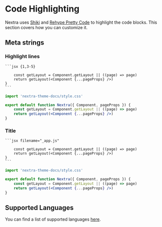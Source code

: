 # Code Highlighting

Nextra uses [Shiki](https://shiki.style) and
[Rehype Pretty Code](https://github.com/FormidableLabs/prism-react-renderer) to
highlight the code blocks. This section covers how you can customize it.

## Meta strings

### Highlight lines

````mdx
```jsx {1,3-5}

	const getLayout = Component.getLayout || ((page) => page)
	return getLayout(<Component {...pageProps} />)
}
```
````

```jsx {1,4-5}
import 'nextra-theme-docs/style.css'

export default function Nextra({ Component, pageProps }) {
	const getLayout = Component.getLayout || ((page) => page)
	return getLayout(<Component {...pageProps} />)
}
```

### Title

````mdx
```jsx filename="_app.js"

	const getLayout = Component.getLayout || ((page) => page)
	return getLayout(<Component {...pageProps} />)
}
```
````

```jsx filename="_app.js"
import 'nextra-theme-docs/style.css'

export default function Nextra({ Component, pageProps }) {
	const getLayout = Component.getLayout || ((page) => page)
	return getLayout(<Component {...pageProps} />)
}
```

## Supported Languages

You can find a list of supported languages
[here](https://github.com/shikijs/shiki/blob/main/docs/languages.md).
